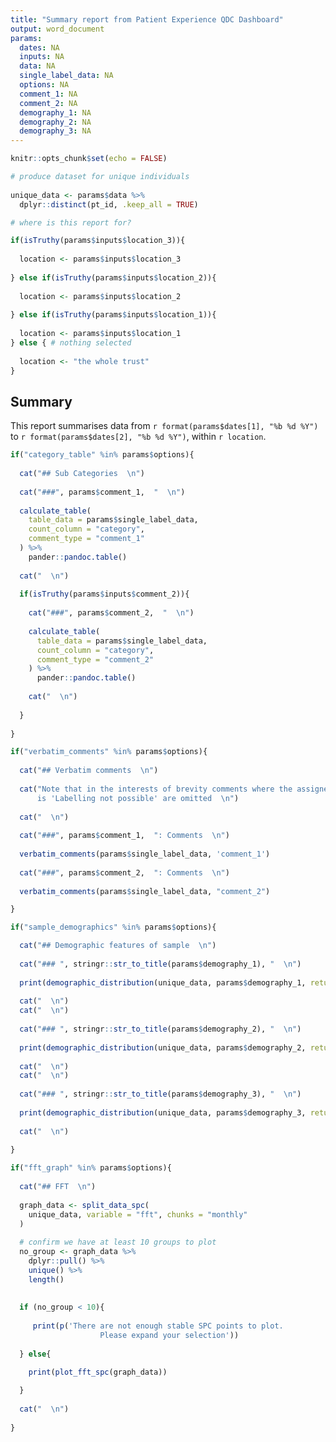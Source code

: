 ```yaml
---
title: "Summary report from Patient Experience QDC Dashboard"
output: word_document
params:
  dates: NA
  inputs: NA
  data: NA
  single_label_data: NA
  options: NA
  comment_1: NA
  comment_2: NA
  demography_1: NA
  demography_2: NA
  demography_3: NA
---
```


```r

knitr::opts_chunk$set(echo = FALSE)

# produce dataset for unique individuals
  
unique_data <- params$data %>% 
  dplyr::distinct(pt_id, .keep_all = TRUE)

# where is this report for?

if(isTruthy(params$inputs$location_3)){
  
  location <- params$inputs$location_3
  
} else if(isTruthy(params$inputs$location_2)){
  
  location <- params$inputs$location_2
  
} else if(isTruthy(params$inputs$location_1)){
  
  location <- params$inputs$location_1
} else { # nothing selected
  
  location <- "the whole trust"
}

```

## Summary

This report summarises data from `r format(params$dates[1], "%b %d %Y")` to `r format(params$dates[2], "%b %d %Y")`, within `r location`.

```r

if("category_table" %in% params$options){
  
  cat("## Sub Categories  \n")
  
  cat("###", params$comment_1,  "  \n")
  
  calculate_table(
    table_data = params$single_label_data, 
    count_column = "category",
    comment_type = "comment_1"
  ) %>% 
    pander::pandoc.table()
  
  cat("  \n")
  
  if(isTruthy(params$inputs$comment_2)){
    
    cat("###", params$comment_2,  "  \n")
    
    calculate_table(
      table_data = params$single_label_data, 
      count_column = "category",
      comment_type = "comment_2"
    ) %>% 
      pander::pandoc.table()
    
    cat("  \n")
    
  }
  
}

```

```r

if("verbatim_comments" %in% params$options){
  
  cat("## Verbatim comments  \n")
  
  cat("Note that in the interests of brevity comments where the assigned category
      is 'Labelling not possible' are omitted  \n")
  
  cat("  \n")
  
  cat("###", params$comment_1,  ": Comments  \n")
  
  verbatim_comments(params$single_label_data, 'comment_1')
  
  cat("###", params$comment_2,  ": Comments  \n")
  
  verbatim_comments(params$single_label_data, "comment_2")

}
```

```r

if("sample_demographics" %in% params$options){

  cat("## Demographic features of sample  \n")
  
  cat("### ", stringr::str_to_title(params$demography_1), "  \n")
  
  print(demographic_distribution(unique_data, params$demography_1, return_ggplot = TRUE))
  
  cat("  \n")
  cat("  \n")
  
  cat("### ", stringr::str_to_title(params$demography_2), "  \n")
  
  print(demographic_distribution(unique_data, params$demography_2, return_ggplot = TRUE))
  
  cat("  \n")
  cat("  \n")
  
  cat("### ", stringr::str_to_title(params$demography_3), "  \n")
  
  print(demographic_distribution(unique_data, params$demography_3, return_ggplot = TRUE))
  
  cat("  \n")
    
}

```


```r

if("fft_graph" %in% params$options){
  
  cat("## FFT  \n")
  
  graph_data <- split_data_spc(
    unique_data, variable = "fft", chunks = "monthly"
  )
  
  # confirm we have at least 10 groups to plot
  no_group <- graph_data %>% 
    dplyr::pull() %>% 
    unique() %>% 
    length()
  
   
  if (no_group < 10){
    
     print(p('There are not enough stable SPC points to plot.
                    Please expand your selection'))
    
  } else{

    print(plot_fft_spc(graph_data))
    
  }
  
  cat("  \n")
  
}

```

